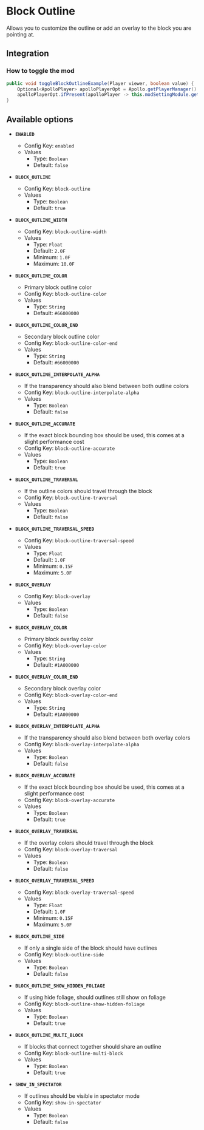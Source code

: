 # Block Outline

Allows you to customize the outline or add an overlay to the block you are pointing at.

## Integration

### How to toggle the mod

```java
public void toggleBlockOutlineExample(Player viewer, boolean value) {
    Optional<ApolloPlayer> apolloPlayerOpt = Apollo.getPlayerManager().getPlayer(viewer.getUniqueId());
    apolloPlayerOpt.ifPresent(apolloPlayer -> this.modSettingModule.getOptions().set(apolloPlayer, ModBlockOutline.ENABLED, value));
}
```

## Available options

- __`ENABLED`__
    - Config Key: `enabled`
    - Values
        - Type: `Boolean`
        - Default: `false`

- __`BLOCK_OUTLINE`__
    - Config Key: `block-outline`
    - Values
        - Type: `Boolean`
        - Default: `true`

- __`BLOCK_OUTLINE_WIDTH`__
    - Config Key: `block-outline-width`
    - Values
        - Type: `Float`
        - Default: `2.0F`
        - Minimum: `1.0F`
        - Maximum: `10.0F`

- __`BLOCK_OUTLINE_COLOR`__
    - Primary block outline color
    - Config Key: `block-outline-color`
    - Values
        - Type: `String`
        - Default: `#66000000`

- __`BLOCK_OUTLINE_COLOR_END`__
    - Secondary block outline color
    - Config Key: `block-outline-color-end`
    - Values
        - Type: `String`
        - Default: `#66000000`

- __`BLOCK_OUTLINE_INTERPOLATE_ALPHA`__
    - If the transparency should also blend between both outline colors
    - Config Key: `block-outline-interpolate-alpha`
    - Values
        - Type: `Boolean`
        - Default: `false`

- __`BLOCK_OUTLINE_ACCURATE`__
    - If the exact block bounding box should be used, this comes at a slight performance cost
    - Config Key: `block-outline-accurate`
    - Values
        - Type: `Boolean`
        - Default: `true`

- __`BLOCK_OUTLINE_TRAVERSAL`__
    - If the outline colors should travel through the block
    - Config Key: `block-outline-traversal`
    - Values
        - Type: `Boolean`
        - Default: `false`

- __`BLOCK_OUTLINE_TRAVERSAL_SPEED`__
    - Config Key: `block-outline-traversal-speed`
    - Values
        - Type: `Float`
        - Default: `1.0F`
        - Minimum: `0.15F`
        - Maximum: `5.0F`

- __`BLOCK_OVERLAY`__
    - Config Key: `block-overlay`
    - Values
        - Type: `Boolean`
        - Default: `false`

- __`BLOCK_OVERLAY_COLOR`__
    - Primary block overlay color
    - Config Key: `block-overlay-color`
    - Values
        - Type: `String`
        - Default: `#1A000000`

- __`BLOCK_OVERLAY_COLOR_END`__
    - Secondary block overlay color
    - Config Key: `block-overlay-color-end`
    - Values
        - Type: `String`
        - Default: `#1A000000`

- __`BLOCK_OVERLAY_INTERPOLATE_ALPHA`__
    - If the transparency should also blend between both overlay colors
    - Config Key: `block-overlay-interpolate-alpha`
    - Values
        - Type: `Boolean`
        - Default: `false`

- __`BLOCK_OVERLAY_ACCURATE`__
    - If the exact block bounding box should be used, this comes at a slight performance cost
    - Config Key: `block-overlay-accurate`
    - Values
        - Type: `Boolean`
        - Default: `true`

- __`BLOCK_OVERLAY_TRAVERSAL`__
    - If the overlay colors should travel through the block
    - Config Key: `block-overlay-traversal`
    - Values
        - Type: `Boolean`
        - Default: `false`

- __`BLOCK_OVERLAY_TRAVERSAL_SPEED`__
    - Config Key: `block-overlay-traversal-speed`
    - Values
        - Type: `Float`
        - Default: `1.0F`
        - Minimum: `0.15F`
        - Maximum: `5.0F`

- __`BLOCK_OUTLINE_SIDE`__
    - If only a single side of the block should have outlines
    - Config Key: `block-outline-side`
    - Values
        - Type: `Boolean`
        - Default: `false`

- __`BLOCK_OUTLINE_SHOW_HIDDEN_FOLIAGE`__
    - If using hide foliage, should outlines still show on foliage
    - Config Key: `block-outline-show-hidden-foliage`
    - Values
        - Type: `Boolean`
        - Default: `true`

- __`BLOCK_OUTLINE_MULTI_BLOCK`__
    - If blocks that connect together should share an outline
    - Config Key: `block-outline-multi-block`
    - Values
        - Type: `Boolean`
        - Default: `true`

- __`SHOW_IN_SPECTATOR`__
    - If outlines should be visible in spectator mode
    - Config Key: `show-in-spectator`
    - Values
        - Type: `Boolean`
        - Default: `false`

